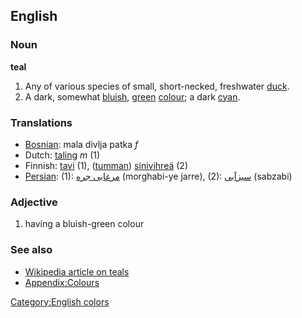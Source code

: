 {{wikipedia}}
==English==
===Noun===
'''teal'''

#Any of various species of small, short-necked, freshwater [[duck]].
#A dark, somewhat [[bluish]], [[green]] [[color|colour]]; a dark [[cyan]].

===Translations===
*[[Bosnian]]: mala divlja patka ''f''
*Dutch: [[taling]] ''m'' (1)
*Finnish: [[tavi#Finnish|tavi]] (1), ([[tumma]]n) [[sinivihreä]] (2)
*[[Persian]]: (1): [[مرغابی جره]] (morghabi-ye jarre), (2): [[سبزآبی]] (sabzabi)

===Adjective===
#having a bluish-green colour

===See also===
*[[w:en:Teal|Wikipedia article on teals]]
*[[Wiktionary_Appendix:Colours|Appendix:Colours]]

[[Category:English colors]]